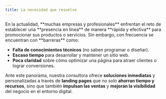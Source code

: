 ```yaml
---
title: La necesidad que resuelve
---
```



<Card title="Necesidad a Resolver" icon={Lightbulb}>
  En la actualidad, **muchas empresas y profesionales** enfrentan el reto de establecer una **presencia en línea** de manera **rápida y efectiva** para promocionar sus productos o servicios. Sin embargo, con frecuencia se encuentran con **barreras** como:
</Card>

- **Falta de conocimientos técnicos** (no saben programar o diseñar).
- **Escaso tiempo** para desarrollar y mantener un sitio web.
- **Poca claridad** sobre cómo optimizar una página para atraer clientes o lograr conversiones.

Ante este panorama, nuestra consultora ofrece **soluciones inmediatas** y personalizadas a través de **landing pages** que no solo **ahorran tiempo y recursos**, sino que también **impulsan las ventas** y **mejoran la visibilidad** del negocio en el entorno digital.